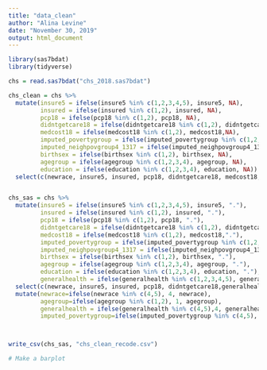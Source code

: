 ```yaml
---
title: "data_clean"
author: "Alina Levine"
date: "November 30, 2019"
output: html_document
---
```


```r
library(sas7bdat)
library(tidyverse)

chs = read.sas7bdat("chs_2018.sas7bdat")

chs_clean = chs %>%
  mutate(insure5 = ifelse(insure5 %in% c(1,2,3,4,5), insure5, NA),
         insured = ifelse(insured %in% c(1,2), insured, NA),
         pcp18 = ifelse(pcp18 %in% c(1,2), pcp18, NA),
         didntgetcare18 = ifelse(didntgetcare18 %in% c(1,2), didntgetcare18, NA),
         medcost18 = ifelse(medcost18 %in% c(1,2), medcost18,NA),
         imputed_povertygroup = ifelse(imputed_povertygroup %in% c(1,2,3,4,5), imputed_povertygroup, NA),
         imputed_neighpovgroup4_1317 = ifelse(imputed_neighpovgroup4_1317 %in% c(1,2,3,4), imputed_neighpovgroup4_1317, NA),
         birthsex = ifelse(birthsex %in% c(1,2), birthsex, NA),
         agegroup = ifelse(agegroup %in% c(1,2,3,4), agegroup, NA),
         education = ifelse(education %in% c(1,2,3,4), education, NA)) %>%
  select(c(newrace, insure5, insured, pcp18, didntgetcare18, medcost18, imputed_povertygroup, imputed_neighpovgroup4_1317, birthsex, agegroup, education, strata, wt19_dual))


chs_sas = chs %>%
  mutate(insure5 = ifelse(insure5 %in% c(1,2,3,4,5), insure5, "."),
         insured = ifelse(insured %in% c(1,2), insured, "."),
         pcp18 = ifelse(pcp18 %in% c(1,2), pcp18, "."),
         didntgetcare18 = ifelse(didntgetcare18 %in% c(1,2), didntgetcare18, "."),
         medcost18 = ifelse(medcost18 %in% c(1,2), medcost18,"."),
         imputed_povertygroup = ifelse(imputed_povertygroup %in% c(1,2,3,4,5), imputed_povertygroup, "."),
         imputed_neighpovgroup4_1317 = ifelse(imputed_neighpovgroup4_1317 %in% c(1,2,3,4), imputed_neighpovgroup4_1317, "."),
         birthsex = ifelse(birthsex %in% c(1,2), birthsex, "."),
         agegroup = ifelse(agegroup %in% c(1,2,3,4), agegroup, "."),
         education = ifelse(education %in% c(1,2,3,4), education, "."),
         generalhealth = ifelse(generalhealth %in% c(1,2,3,4,5), generalhealth, ".")) %>%
  select(c(newrace, insure5, insured, pcp18, didntgetcare18,generalhealth, imputed_povertygroup, birthsex, agegroup, education, strata, wt19_dual)) %>% 
  mutate(newrace=ifelse(newrace %in% c(4,5), 4, newrace),
         agegroup=ifelse(agegroup %in% c(1,2), 1, agegroup),
         generalhealth = ifelse(generalhealth %in% c(4,5),4, generalhealth),
         imputed_povertygroup=ifelse(imputed_povertygroup %in% c(4,5), 4, imputed_povertygroup))



write_csv(chs_sas, "chs_clean_recode.csv")
```

```r
# Make a barplot

```

